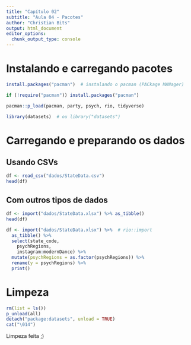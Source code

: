 ```yaml
---
title: "Capítulo 02"
subtitle: "Aula 04 - Pacotes"
author: "Christian Bits"
output: html_document
editor_options: 
  chunk_output_type: console
---
```


# Instalando e carregando pacotes

```r
install.packages("pacman")  # instalando o pacman (PACkage MANager)
```

```r
if (!require("pacman")) install.packages("pacman")
```

```r
pacman::p_load(pacman, party, psych, rio, tidyverse)
```

```r
library(datasets)  # ou library("datasets")
```

# Carregando e preparando os dados

## Usando CSVs

```r
df <- read_csv("dados/StateData.csv")
head(df)
```

## Com outros tipos de dados

```r
df <- import("dados/StateData.xlsx") %>% as_tibble()
head(df)
```

```r
df <- import("dados/StateData.xlsx") %>%  # rio::import
  as_tibble() %>%
  select(state_code, 
    psychRegions,
    instagram:modernDance) %>% 
  mutate(psychRegions = as.factor(psychRegions)) %>%
  rename(y = psychRegions) %>%
  print()
```

# Limpeza

```r
rm(list = ls()) 
p_unload(all)
detach("package:datasets", unload = TRUE)
cat("\014")
```

Limpeza feita ;)
